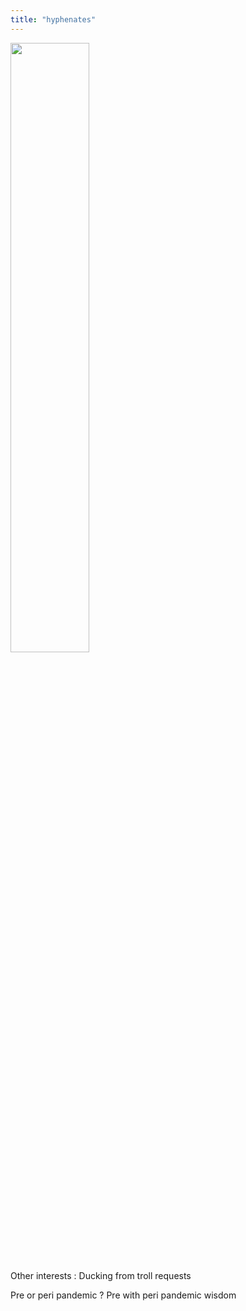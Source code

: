 ```yaml
---
title: "hyphenates"
---
```


<img src="images_lifesite/stmori.jpg" style="width:50%">

Other interests : Ducking from troll requests

Pre or peri pandemic ? Pre with peri pandemic wisdom
